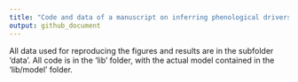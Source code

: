 ```yaml
---
title: "Code and data of a manuscript on inferring phenological drivers from landsat time series submitted to Biogeosciences."
output: github_document
---
```


All data used for reproducing the figures and results are in the subfolder 'data'. All code is in the 'lib' folder, with the actual model contained in the 'lib/model' folder.
